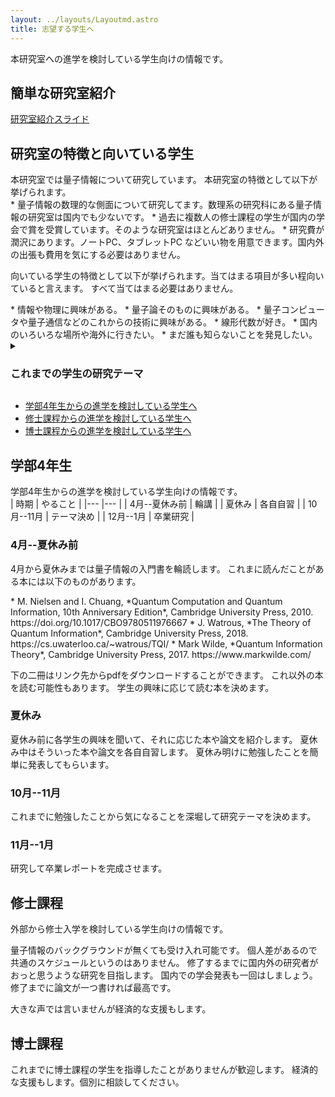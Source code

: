 ```yaml
---
layout: ../layouts/Layoutmd.astro
title: 志望する学生へ
---
```


本研究室への進学を検討している学生向けの情報です。

## 簡単な研究室紹介

<div class="my-4 ml-4">
<a target="_blank" href="/slides/labintro/index.html">研究室紹介スライド</a>
</div>

## 研究室の特徴と向いている学生

<div class="my-4 ml-4">
本研究室では量子情報について研究しています。
本研究室の特徴として以下が挙げられます。

<div class="my-6 [&>ul]:space-y-2 [&>ul]:list-disc [&>ul]:list-inside">
* 量子情報の数理的な側面について研究してます。数理系の研究科にある量子情報の研究室は国内でも少ないです。
* 過去に複数人の修士課程の学生が国内の学会で賞を受賞しています。そのような研究室はほとんどありません。
* 研究費が潤沢にあります。ノートPC、タブレットPC などいい物を用意できます。国内外の出張も費用を気にする必要はありません。
</div>


向いている学生の特徴として以下が挙げられます。当てはまる項目が多い程向いていると言えます。
すべて当てはまる必要はありません。

<div class="my-8 [&>ul]:space-y-2 [&>ul]:list-disc [&>ul]:list-inside">
* 情報や物理に興味がある。
* 量子論そのものに興味がある。
* 量子コンピュータや量子通信などのこれからの技術に興味がある。
* 線形代数が好き。
* 国内のいろいろな場所や海外に行きたい。
* まだ誰も知らないことを発見したい。
</div>

<details class="my-8">
<summary class="cursor-pointer">
<h3 class="inline"> これまでの学生の研究テーマ</h3>
</summary>
<div class="my-8 [&>ul]:space-y-2 [&>ul]:list-disc [&>ul]:list-inside">
* 量子通信路のエンコードとデコードの一般的な枠組みとその最適化
* ペル方程式に対する量子アルゴリズム
* 量子ネットワークの特徴付け
* 量子特異値分解による量子アルゴリズムの統一的な理解
* パリティ計算と非適応量子測定による論理関数の計算
* 量子消失通信路における量子LDPC符号の復号法
* 最適なquantum channel encoding
* 任意の交換・反交換関係を持つ行列の集合
* Generalized GHZ state の parallel self-testing
* 量子状態の距離関数を用いた量子通信路識別の誤り確率の下界の導出
* 量子回路を表現するテンソルネットワークの縮約計算における Bethe 近似
* ボソンサンプリングの操作的性質
* ランダム量子回路サンプリング問題の古典的困難性
* 光干渉計の適応的測定に基づいた量子位相推定
* 多人数非局所ゲームの最適な戦略の唯一性
* 局所クリフォード等価性に基づくグラフ状態の分類と定量的な評価
* ランダム関数の $k$-XOR問題に対する量子アルゴリズム
* 複数の量子通信路を識別する量子アルゴリズムの成功確率の精密な上界
* 光干渉計を用いた一般的な量子位相推定
* マジック状態蒸留プロトコルの等価性の条件
* グラフ彩色問題の指数時間量子アルゴリズム
</div>
</details>


* [学部4年生からの進学を検討している学生へ](#学部4年生)
* [修士課程からの進学を検討している学生へ](#修士課程)
* [博士課程からの進学を検討している学生へ](#博士課程)
</div>


## 学部4年生

<div class="pl-4">
学部4年生からの進学を検討している学生向けの情報です。

<div class="my-4">
| 時期          | やること   |
|---            |---         |
| 4月--夏休み前 | 輪講       |
| 夏休み        | 各自自習   |
| 10月--11月    | テーマ決め |
| 12月--1月     | 卒業研究   |
</div>

### 4月--夏休み前

4月から夏休みまでは量子情報の入門書を輪読します。
これまに読んだことがある本には以下のものがあります。


<div class="my-8 [&>ul]:space-y-4">
* M. Nielsen and I. Chuang, *Quantum Computation and Quantum Information, 10th Anniversary Edition*, Cambridge University Press, 2010. https://doi.org/10.1017/CBO9780511976667
* J. Watrous, *The Theory of Quantum Information*, Cambridge University Press, 2018. https://cs.uwaterloo.ca/~watrous/TQI/
* Mark Wilde, *Quantum Information Theory*, Cambridge University Press, 2017. https://www.markwilde.com/
</div>

下の二冊はリンク先からpdfをダウンロードすることができます。
これ以外の本を読む可能性もあります。
学生の興味に応じて読む本を決めます。


### 夏休み

夏休み前に各学生の興味を聞いて、それに応じた本や論文を紹介します。
夏休み中はそういった本や論文を各自自習します。
夏休み明けに勉強したことを簡単に発表してもらいます。

### 10月--11月

これまでに勉強したことから気になることを深堀して研究テーマを決めます。

### 11月--1月

研究して卒業レポートを完成させます。
</div>

## 修士課程

<div class="my-4 ml-4">
外部から修士入学を検討している学生向けの情報です。

量子情報のバックグラウンドが無くても受け入れ可能です。
個人差があるので共通のスケジュールというのはありません。
修了するまでに国内外の研究者がおっと思うような研究を目指します。
国内での学会発表も一回はしましょう。
修了までに論文が一つ書ければ最高です。

大きな声では言いませんが経済的な支援もします。
</div>

## 博士課程

<div class="my-4 ml-4">
これまでに博士課程の学生を指導したことがありませんが歓迎します。
経済的な支援もします。個別に相談してください。
</div>
